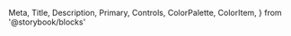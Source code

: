   Meta,
  Title,
  Description,
  Primary,
  Controls,
  ColorPalette,
  ColorItem,
} from '@storybook/blocks'

<Meta of={HightLightButton} />

<Title />
<Description />
<Primary />
<Controls />

## Цветовая палитра

<br />

<ColorPalette>
  <ColorItem
    title='Цвет кнопки'
    subtitle='При действиях над ней'
    colors={{ Default: '#ea003d', Hover: '#ff0f4d', Active: '#c10032' }}
  />
</ColorPalette>
